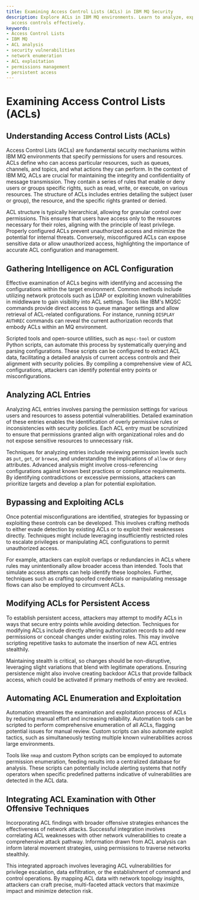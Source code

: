 ```yaml
---
title: Examining Access Control Lists (ACLs) in IBM MQ Security
description: Explore ACLs in IBM MQ environments. Learn to analyze, exploit, and secure
  access controls effectively.
keywords:
- Access Control Lists
- IBM MQ
- ACL analysis
- security vulnerabilities
- network enumeration
- ACL exploitation
- permissions management
- persistent access
---
```


# Examining Access Control Lists (ACLs)

## Understanding Access Control Lists (ACLs)

Access Control Lists (ACLs) are fundamental security mechanisms within IBM MQ environments that specify permissions for users and resources. ACLs define who can access particular resources, such as queues, channels, and topics, and what actions they can perform. In the context of IBM MQ, ACLs are crucial for maintaining the integrity and confidentiality of message transmission. They contain a series of rules that enable or deny users or groups specific rights, such as read, write, or execute, on various resources. The structure of ACLs includes entries detailing the subject (user or group), the resource, and the specific rights granted or denied.

ACL structure is typically hierarchical, allowing for granular control over permissions. This ensures that users have access only to the resources necessary for their roles, aligning with the principle of least privilege. Properly configured ACLs prevent unauthorized access and minimize the potential for internal threats. Conversely, misconfigured ACLs can expose sensitive data or allow unauthorized access, highlighting the importance of accurate ACL configuration and management.

## Gathering Intelligence on ACL Configuration

Effective examination of ACLs begins with identifying and accessing the configurations within the target environment. Common methods include utilizing network protocols such as LDAP or exploiting known vulnerabilities in middleware to gain visibility into ACL settings. Tools like IBM's MQSC commands provide direct access to queue manager settings and allow retrieval of ACL-related configurations. For instance, running `DISPLAY AUTHREC` commands can reveal the current authorization records that embody ACLs within an MQ environment.

Scripted tools and open-source utilities, such as `mqsc-tool` or custom Python scripts, can automate this process by systematically querying and parsing configurations. These scripts can be configured to extract ACL data, facilitating a detailed analysis of current access controls and their alignment with security policies. By compiling a comprehensive view of ACL configurations, attackers can identify potential entry points or misconfigurations.

## Analyzing ACL Entries

Analyzing ACL entries involves parsing the permission settings for various users and resources to assess potential vulnerabilities. Detailed examination of these entries enables the identification of overly permissive rules or inconsistencies with security policies. Each ACL entry must be scrutinized to ensure that permissions granted align with organizational roles and do not expose sensitive resources to unnecessary risk.

Techniques for analyzing entries include reviewing permission levels such as `put`, `get`, or `browse`, and understanding the implications of `allow` or `deny` attributes. Advanced analysis might involve cross-referencing configurations against known best practices or compliance requirements. By identifying contradictions or excessive permissions, attackers can prioritize targets and develop a plan for potential exploitation.

## Bypassing and Exploiting ACLs

Once potential misconfigurations are identified, strategies for bypassing or exploiting these controls can be developed. This involves crafting methods to either evade detection by existing ACLs or to exploit their weaknesses directly. Techniques might include leveraging insufficiently restricted roles to escalate privileges or manipulating ACL configurations to permit unauthorized access.

For example, attackers can exploit overlaps or redundancies in ACLs where rules may unintentionally allow broader access than intended. Tools that simulate access attempts can help identify these loopholes. Further, techniques such as crafting spoofed credentials or manipulating message flows can also be employed to circumvent ACLs.

## Modifying ACLs for Persistent Access

To establish persistent access, attackers may attempt to modify ACLs in ways that secure entry points while avoiding detection. Techniques for modifying ACLs include directly altering authorization records to add new permissions or conceal changes under existing roles. This may involve scripting repetitive tasks to automate the insertion of new ACL entries stealthily.

Maintaining stealth is critical, so changes should be non-disruptive, leveraging slight variations that blend with legitimate operations. Ensuring persistence might also involve creating backdoor ACLs that provide fallback access, which could be activated if primary methods of entry are revoked.

## Automating ACL Enumeration and Exploitation

Automation streamlines the examination and exploitation process of ACLs by reducing manual effort and increasing reliability. Automation tools can be scripted to perform comprehensive enumeration of all ACLs, flagging potential issues for manual review. Custom scripts can also automate exploit tactics, such as simultaneously testing multiple known vulnerabilities across large environments.

Tools like `nmap` and custom Python scripts can be employed to automate permission enumeration, feeding results into a centralized database for analysis. These scripts can potentially include alerting systems that notify operators when specific predefined patterns indicative of vulnerabilities are detected in the ACL data.

## Integrating ACL Examination with Other Offensive Techniques

Incorporating ACL findings with broader offensive strategies enhances the effectiveness of network attacks. Successful integration involves correlating ACL weaknesses with other network vulnerabilities to create a comprehensive attack pathway. Information drawn from ACL analysis can inform lateral movement strategies, using permissions to traverse networks stealthily.

This integrated approach involves leveraging ACL vulnerabilities for privilege escalation, data exfiltration, or the establishment of command and control operations. By mapping ACL data with network topology insights, attackers can craft precise, multi-faceted attack vectors that maximize impact and minimize detection risk.